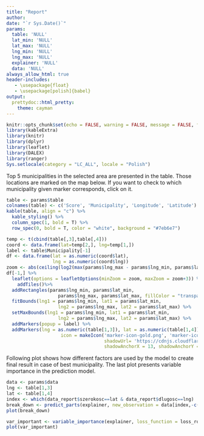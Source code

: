 ```yaml
---
title: "Report"
author: 
date: "`r Sys.Date()`"
params:
  table: 'NULL'
  lat_min: 'NULL' 
  lat_max: 'NULL'
  lng_min: 'NULL'
  lng_max: 'NULL' 
  explainer: 'NULL'
  data: 'NULL'
always_allow_html: true
header-includes:
   - \usepackage{float}
   - \usepackage[polish]{babel}
output:
  prettydoc::html_pretty:
    theme: cayman
---
```


<style>
.leaflet {
    margin: auto;
}
</style>

```r
knitr::opts_chunk$set(echo = FALSE, warning = FALSE, message = FALSE, fig.align = "center")
library(kableExtra)
library(knitr)
library(dplyr)
library(leaflet)
library(DALEX)
library(ranger)
Sys.setlocale(category = "LC_ALL", locale = "Polish")
```

Top 5 municipalities in the selected area are presented in the table. Those locations are marked on the map below. If you want to check to which municipality given marker corresponds, click on it.

```r
table <- params$table
colnames(table) <- c('Score', 'Municipality', 'Longitude', 'Latitude')
kable(table, align = "c") %>%
  kable_styling() %>%
  column_spec(1, bold = T) %>%
  row_spec(0, bold = T, color = "white", background = "#7eb6e7")

```

```r
temp <- t(cbind(table[,3],table[,4]))
coord <- data.frame(lat=temp[2,], lng=temp[1,])
label <- table$Municipality[-1]
df <- data.frame(lat = as.numeric(coord$lat),
                 lng = as.numeric(coord$lng))
zoom <- abs(ceiling(log2(max(params$lng_max - params$lng_min, params$lat_max - params$lat_min) / 256))) +1
df[-1,] %>%
  leaflet(options = leafletOptions(minZoom = zoom, maxZoom = zoom+3)) %>%
    addTiles()%>%
  addRectangles(params$lng_min, params$lat_min,
                   params$lng_max, params$lat_max, fillColor = "transparent") %>%
  fitBounds(lng1 = params$lng_min, lat1 = params$lat_min,
                   lng2 = params$lng_max, lat2 = params$lat_max) %>%
  setMaxBounds(lng1 = params$lng_min, lat1 = params$lat_min,
                   lng2 = params$lng_max, lat2 = params$lat_max) %>%
  addMarkers(popup = label) %>%
  addMarkers(lng = as.numeric(table[1,3]), lat = as.numeric(table[1,4]), popup = table[1,2], 
                    icon = makeIcon('marker-icon-gold.png', 'marker-icon-2x-gold.png', 
                                    shadowUrl= 'https://cdnjs.cloudflare.com/ajax/libs/leaflet/0.7.7/images/marker-shadow.png',
                                    shadowAnchorX = 13, shadowAnchorY = 21, 26, 42))

```

Following plot shows how different factors are used by the model to create final result in case of best municipality. The last plot presents variable importance in the prediction model.

```r
data <- params$data
lng <- table[1,3]
lat <- table[1,4]
index <- which(data_report$szerokosc==lat & data_report$dlugosc==lng)
break_down <- predict_parts(explainer, new_observation = data[index,-c(1:3)])
plot(break_down)
```


```r
var_important <- variable_importance(explainer, loss_function = loss_root_mean_square)
plot(var_important)
```